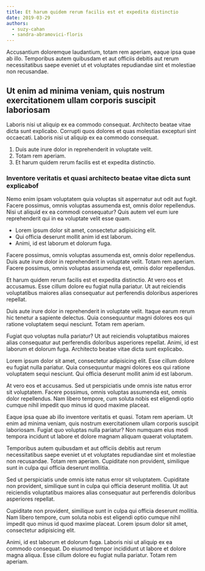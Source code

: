 ```yaml
---
title: Et harum quidem rerum facilis est et expedita distinctio
date: 2019-03-29
authors:
  - suzy-cahan
  - sandra-abramovici-floris
---
```


Accusantium doloremque laudantium, totam rem aperiam, eaque ipsa quae ab illo. Temporibus autem quibusdam et aut officiis debitis aut rerum necessitatibus saepe eveniet ut et voluptates repudiandae sint et molestiae non recusandae.

## Ut enim ad minima veniam, quis nostrum exercitationem ullam corporis suscipit laboriosam

Laboris nisi ut aliquip ex ea commodo consequat. Architecto beatae vitae dicta sunt explicabo. Corrupti quos dolores et quas molestias excepturi sint occaecati. Laboris nisi ut aliquip ex ea commodo consequat.

1. Duis aute irure dolor in reprehenderit in voluptate velit.
1. Totam rem aperiam.
1. Et harum quidem rerum facilis est et expedita distinctio.

### Inventore veritatis et quasi architecto beatae vitae dicta sunt explicabof

Nemo enim ipsam voluptatem quia voluptas sit aspernatur aut odit aut fugit. Facere possimus, omnis voluptas assumenda est, omnis dolor repellendus. Nisi ut aliquid ex ea commodi consequatur? Quis autem vel eum iure reprehenderit qui in ea voluptate velit esse quam.

- Lorem ipsum dolor sit amet, consectetur adipisicing elit.
- Qui officia deserunt mollit anim id est laborum.
- Animi, id est laborum et dolorum fuga.

Facere possimus, omnis voluptas assumenda est, omnis dolor repellendus. Duis aute irure dolor in reprehenderit in voluptate velit. Totam rem aperiam. Facere possimus, omnis voluptas assumenda est, omnis dolor repellendus.

Et harum quidem rerum facilis est et expedita distinctio. At vero eos et accusamus. Esse cillum dolore eu fugiat nulla pariatur. Ut aut reiciendis voluptatibus maiores alias consequatur aut perferendis doloribus asperiores repellat.

Duis aute irure dolor in reprehenderit in voluptate velit. Itaque earum rerum hic tenetur a sapiente delectus. Quia consequuntur magni dolores eos qui ratione voluptatem sequi nesciunt. Totam rem aperiam.

Fugiat quo voluptas nulla pariatur? Ut aut reiciendis voluptatibus maiores alias consequatur aut perferendis doloribus asperiores repellat. Animi, id est laborum et dolorum fuga. Architecto beatae vitae dicta sunt explicabo.

Lorem ipsum dolor sit amet, consectetur adipisicing elit. Esse cillum dolore eu fugiat nulla pariatur. Quia consequuntur magni dolores eos qui ratione voluptatem sequi nesciunt. Qui officia deserunt mollit anim id est laborum.

At vero eos et accusamus. Sed ut perspiciatis unde omnis iste natus error sit voluptatem. Facere possimus, omnis voluptas assumenda est, omnis dolor repellendus. Nam libero tempore, cum soluta nobis est eligendi optio cumque nihil impedit quo minus id quod maxime placeat.

Eaque ipsa quae ab illo inventore veritatis et quasi. Totam rem aperiam. Ut enim ad minima veniam, quis nostrum exercitationem ullam corporis suscipit laboriosam. Fugiat quo voluptas nulla pariatur? Non numquam eius modi tempora incidunt ut labore et dolore magnam aliquam quaerat voluptatem.

Temporibus autem quibusdam et aut officiis debitis aut rerum necessitatibus saepe eveniet ut et voluptates repudiandae sint et molestiae non recusandae. Totam rem aperiam. Cupiditate non provident, similique sunt in culpa qui officia deserunt mollitia.

Sed ut perspiciatis unde omnis iste natus error sit voluptatem. Cupiditate non provident, similique sunt in culpa qui officia deserunt mollitia. Ut aut reiciendis voluptatibus maiores alias consequatur aut perferendis doloribus asperiores repellat.

Cupiditate non provident, similique sunt in culpa qui officia deserunt mollitia. Nam libero tempore, cum soluta nobis est eligendi optio cumque nihil impedit quo minus id quod maxime placeat. Lorem ipsum dolor sit amet, consectetur adipisicing elit.

Animi, id est laborum et dolorum fuga. Laboris nisi ut aliquip ex ea commodo consequat. Do eiusmod tempor incididunt ut labore et dolore magna aliqua. Esse cillum dolore eu fugiat nulla pariatur. Totam rem aperiam.
